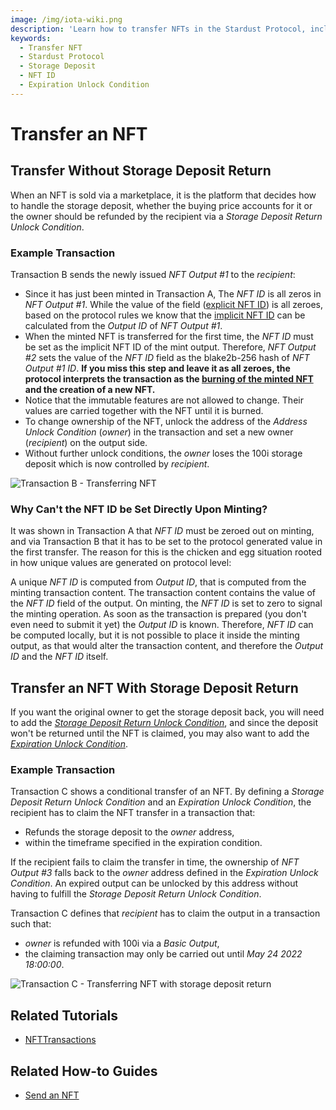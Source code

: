 ```yaml
---
image: /img/iota-wiki.png
description: 'Learn how to transfer NFTs in the Stardust Protocol, including transferring without storage deposit return and with storage deposit return.'
keywords:
  - Transfer NFT
  - Stardust Protocol
  - Storage Deposit
  - NFT ID
  - Expiration Unlock Condition
---
```



# Transfer an NFT

## Transfer Without Storage Deposit Return

When an NFT is sold via a marketplace, it is the platform that decides how to handle the storage deposit, whether the buying
price accounts for it or the owner should be refunded by the recipient via a _Storage Deposit Return Unlock Condition_.

### Example Transaction

Transaction B sends the newly issued _NFT Output #1_ to the _recipient_:

- Since it has just been minted in Transaction A, The _NFT ID_ is all zeros in _NFT Output #1_. While the value of the
  field ([explicit NFT ID](https://wiki.iota.org/shimmer/tips/tips/TIP-0018/tip-0018.md#additional-transaction-semantic-validation-rules-3))
  is all zeroes, based on the protocol rules we know that the [implicit NFT ID](https://wiki.iota.org/shimmer/tips/tips/TIP-0018/tip-0018.md#additional-transaction-semantic-validation-rules-3)
  can be calculated from the _Output ID_ of _NFT Output #1_.
- When the minted NFT is transferred for the first time, the _NFT ID_ must be set as the implicit NFT ID of the mint
  output. Therefore, _NFT Output #2_ sets the value of the _NFT ID_ field as the blake2b-256 hash of _NFT Output #1 ID_.
  **If you miss this step and leave it as all zeroes, the protocol interprets the transaction as the
  [burning of the minted NFT](burn.mdx) and the creation of a new NFT.**
- Notice that the immutable features are not allowed to change. Their values are carried together with the NFT until
  it is burned.
- To change ownership of the NFT, unlock the address of the _Address Unlock Condition_ (_owner_) in the transaction and
  set a new owner (_recipient_) on the output side.
- Without further unlock conditions, the _owner_ loses the 100i storage deposit which is now controlled by _recipient_.

![Transaction B - Transferring NFT](/img/stardust_explanations/stardust_ledger_anatomy/nft_transaction/tx_B.svg)

### Why Can't the NFT ID be Set Directly Upon Minting?

It was shown in Transaction A that _NFT ID_ must be zeroed out on minting, and via Transaction B that it has to be set to
the protocol generated value in the first transfer. The reason for this is the chicken and egg situation rooted in how
unique values are generated on protocol level:

A unique _NFT ID_ is computed from _Output ID_, that is computed from the minting transaction content. The transaction
content contains the value of the _NFT ID_ field of the output. On minting, the _NFT ID_ is set to zero to signal the
minting operation. As soon as the transaction is prepared (you don't even need to submit it yet) the _Output ID_ is
known. Therefore, _NFT ID_ can be computed locally, but it is not possible to place it inside the minting output, as
that would alter the transaction content, and therefore the _Output ID_ and the _NFT ID_ itself.

## Transfer an NFT With Storage Deposit Return

If you want the original owner to get the storage deposit back, you will need to add the
[_Storage Deposit Return Unlock Condition_](../output-unlock-conditions/storage-deposit-return.mdx), and since the deposit
won't be returned until the NFT is claimed, you may also want to add the
[_Expiration Unlock Condition_](../output-unlock-conditions/expiration.mdx).

### Example Transaction

Transaction C shows a conditional transfer of an NFT. By defining a _Storage Deposit Return Unlock Condition_ and an
_Expiration Unlock Condition_, the recipient has to claim the NFT transfer in a transaction that:

- Refunds the storage deposit to the _owner_ address,
- within the timeframe specified in the expiration condition.

If the recipient fails to claim the transfer in time, the ownership of _NFT Output #3_ falls back to the _owner_
address defined in the _Expiration Unlock Condition_. An expired output can be unlocked by this address without having
to fulfill the _Storage Deposit Return Unlock Condition_.

Transaction C defines that _recipient_ has to claim the output in a transaction such that:

- _owner_ is refunded with 100i via a _Basic Output_,
- the claiming transaction may only be carried out until _May 24 2022 18:00:00_.

![Transaction C - Transferring NFT with storage deposit return](/img/stardust_explanations/stardust_ledger_anatomy/nft_transaction/tx_C.svg)

## Related Tutorials

<Tabs groupId="library">
<TabItem value="iota.js" label="iota.js">

- [NFTTransactions](https://wiki.iota.org/shimmer/iota.js/tutorials/nft-transactions/introduction/)

</TabItem>
</Tabs>

## Related How-to Guides

<Tabs groupId="library">
<TabItem value="wallet.rs" label="wallet.rs">

- [Send an NFT](https://wiki.iota.org/shimmer/wallet.rs/how_tos/NFT/send_nft/)

</TabItem>
</Tabs>
